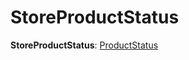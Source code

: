 
# StoreProductStatus

 **StoreProductStatus**: [ProductStatus](../../../types/types.ProductStatus/page.mdx)
